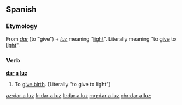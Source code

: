 ==Spanish==
===Etymology===
From ''[[dar#Spanish|dar]]'' (to "give") + ''[[luz]]'' meaning "[[light]]". Literally meaning "to [[give]] to [[light]]".
===Verb===
'''[[dar#Spanish|dar]] [[a#Spanish|a]] [[luz#Spanish|luz]]'''

# {{context|idiomatic|lang=es}} To [[give birth]]. (Literally "to give to light")

[[az:dar a luz]]
[[fr:dar a luz]]
[[lt:dar a luz]]
[[mg:dar a luz]]
[[chr:dar a luz]]